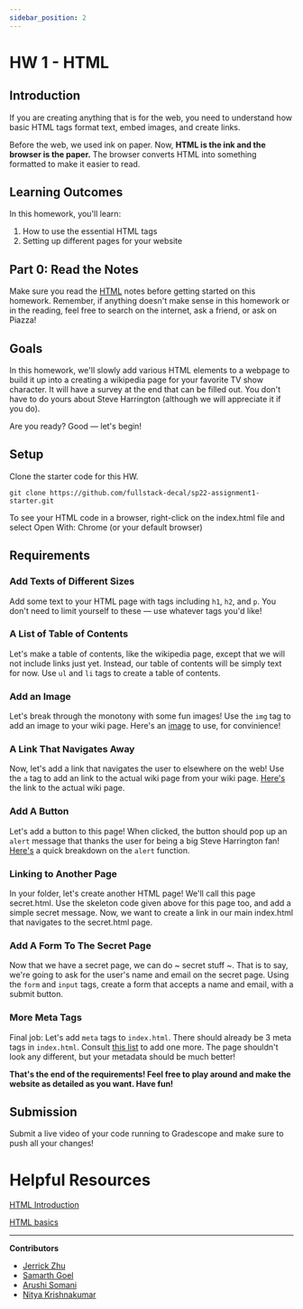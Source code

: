 ```yaml
---
sidebar_position: 2
---
```


# HW 1 - HTML

## Introduction

If you are creating anything that is for the web, you need to understand how
basic HTML tags format text, embed images, and create links.

Before the web, we used ink on paper. Now, **HTML is the ink and the browser is
the paper.** The browser converts HTML into something formatted to make it
easier to read.

## Learning Outcomes

In this homework, you'll learn:

1. How to use the essential HTML tags
2. Setting up different pages for your website

## Part 0: Read the Notes

Make sure you read the [HTML](/docs/Lessons/Lesson2) notes before getting
started on this homework. Remember, if anything doesn't make sense in this
homework or in the reading, feel free to search on the internet, ask a friend,
or ask on Piazza!

## Goals

In this homework, we'll slowly add various HTML elements to a webpage to build
it up into a creating a wikipedia page for your favorite TV show character. It
will have a survey at the end that can be filled out. You don't have to do yours
about Steve Harrington (although we will appreciate it if you do).

Are you ready? Good — let's begin!

## Setup

Clone the starter code for this HW.

```shell
git clone https://github.com/fullstack-decal/sp22-assignment1-starter.git
```

To see your HTML code in a browser, right-click on the index.html file and
select Open With: Chrome (or your default browser)


## Requirements

### Add Texts of Different Sizes

Add some text to your HTML page with tags including `h1`, `h2`, and `p`. You
don't need to limit yourself to these — use whatever tags you'd like!

### A List of Table of Contents

Let's make a table of contents, like the wikipedia page, except that we will not
include links just yet. Instead, our table of contents will be simply text for
now. Use `ul` and `li` tags to create a table of contents.

### Add an Image

Let's break through the monotony with some fun images! Use the `img` tag to add
an image to your wiki page. Here's an
[image](https://hips.hearstapps.com/hmg-prod.s3.amazonaws.com/images/img-0127-jpeg-1509475357.jpeg?crop=1.00xw:0.889xh;0,0&resize=480:*)
to use, for convinience!

### A Link That Navigates Away

Now, let's add a link that navigates the user to elsewhere on the web! Use the
`a` tag to add an link to the actual wiki page from your wiki page.
[Here's](https://en.wikipedia.org/wiki/Steve_Harrington) the link to the actual
wiki page.

### Add A Button

Let's add a button to this page! When clicked, the button should pop up an
`alert` message that thanks the user for being a big Steve Harrington fan!
[Here's](https://www.w3schools.com/jsref/met_win_alert.asp) a quick breakdown on
the `alert` function.

### Linking to Another Page

In your folder, let's create another HTML page! We'll call this page
secret.html. Use the skeleton code given above for this page too, and add a
simple secret message. Now, we want to create a link in our main index.html that
navigates to the secret.html page.

### Add A Form To The Secret Page

Now that we have a secret page, we can do ~ secret stuff ~. That is to say,
we're going to ask for the user's name and email on the secret page. Using the
`form` and `input` tags, create a form that accepts a name and email, with a
submit button.

### More Meta Tags

Final job: Let's add `meta` tags to `index.html`. There should already be 3 meta
tags in `index.html`. Consult
[this list](https://www.w3schools.com/tags/tag_meta.asp) to add one more. The
page shouldn't look any different, but your metadata should be much better!

**That's the end of the requirements! Feel free to play around and make the
website as detailed as you want. Have fun!**

## Submission

Submit a live video of your code running to Gradescope and make sure to push all
your changes!

# Helpful Resources

[HTML Introduction](https://www.w3schools.com/html/html_intro.asp)

[HTML basics](https://developer.mozilla.org/en-US/docs/Learn/Getting_started_with_the_web/HTML_basics)

---

**Contributors**

- [Jerrick Zhu](https://www.linkedin.com/in/jerrickzhu/)
- [Samarth Goel](https://www.linkedin.com/in/samarth-goel-1047b8187/)
- [Arushi Somani](https://amks.me)
- [Nitya Krishnakumar](https://www.linkedin.com/in/nitya-krish/)
